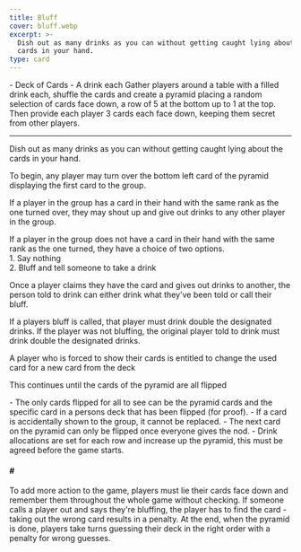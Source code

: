 ```yaml
---
title: Bluff
cover: bluff.webp
excerpt: >-
  Dish out as many drinks as you can without getting caught lying about the
  cards in your hand.
type: card
---
```


<GameHero
  cover="/BeerGoggleGames/images/bluff.webp"
  alt="Bluff"
/>

<GameSection title="Equipment" icon="/BeerGoggleGames/images/liquor.webp">
-   Deck of Cards
-   A drink each
</GameSection>

<GameSection title="Setup" icon="/BeerGoggleGames/images/settings.webp">
Gather players around a table with a filled drink each, shuffle the cards and create a pyramid placing a random selection of cards face down, a row of 5 at the bottom up to 1 at the top. Then provide each player 3 cards each face down, keeping them secret from other players.

* * *
</GameSection>

<GameSection title="Aim of the Game" icon="/BeerGoggleGames/images/target.webp">
<p>Dish out as many drinks as you can without getting caught lying about the cards in your hand.</p>
</GameSection>

<GameSection title="How to Play" icon="/BeerGoggleGames/images/question.webp">
To begin, any player may turn over the bottom left card of the pyramid displaying the first card to the group.

If a player in the group has a card in their hand with the same rank as the one turned over, they may shout up and give out drinks to any other player in the group.

If a player in the group does not have a card in their hand with the same rank as the one turned, they have a choice of two options.  
1\. Say nothing  
2\. Bluff and tell someone to take a drink

Once a player claims they have the card and gives out drinks to another, the person told to drink can either drink what they've been told or call their bluff.

If a players bluff is called, that player must drink double the designated drinks. If the player was not bluffing, the original player told to drink must drink double the designated drinks.

A player who is forced to show their cards is entitled to change the used card for a new card from the deck

This continues until the cards of the pyramid are all flipped
</GameSection>

<GameSection title="Rules" icon="/BeerGoggleGames/images/rules.webp">
-   The only cards flipped for all to see can be the pyramid cards and the specific card in a persons deck that has been flipped (for proof).
-   If a card is accidentally shown to the group, it cannot be replaced.
-   The next card on the pyramid can only be flipped once everyone gives the nod.
-   Drink allocations are set for each row and increase up the pyramid, this must be agreed before the game starts.
</GameSection>

<GameSection title="Special Edition" icon="/BeerGoggleGames/images/special.webp">

<h4>#</h4>

<p>To add more action to the game, players must lie their cards face down and remember them throughout the whole game without checking. If someone calls a player out and says they're bluffing, the player has to find the card - taking out the wrong card results in a penalty. At the end, when the pyramid is done, players take turns guessing their deck in the right order with a penalty for wrong guesses.</p>
</GameSection>

<ShareButtons title="Bluff" />

<FeedbackCard>
</FeedbackCard>
